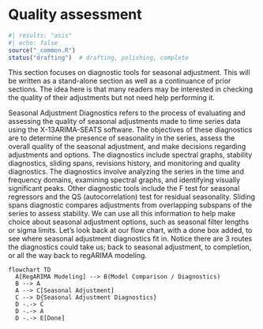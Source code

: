 # Quality assessment

```r
#| results: "asis"
#| echo: false
source("_common.R")
status("drafting")  # drafting, polishing, complete
```

This section focuses on diagnostic tools for seasonal adjustment.
This will be written as a stand-alone section as well as a continuance of prior sections.
The idea here is that many readers may be interested in checking the quality of their adjustments but not need help performing it.

Seasonal Adjustment Diagnostics refers to the process of evaluating and assessing the quality of seasonal adjustments made to time series data using the X-13ARIMA-SEATS software.
The objectives of these diagnostics are to determine the presence of seasonality in the series, assess the overall quality of the seasonal adjustment, and make decisions regarding adjustments and options.
The diagnostics include spectral graphs, stability diagnostics, sliding spans, revisions history, and monitoring and quality diagnostics.
The diagnostics involve analyzing the series in the time and frequency domains, examining spectral graphs, and identifying visually significant peaks.
Other diagnostic tools include the F test for seasonal regressors and the QS (autocorrelation) test for residual seasonality.
Sliding spans diagnostic compares adjustments from overlapping subspans of the series to assess stability.
We can use all this information to help make choice about seasonal adjustment options, such as seasonal filter lengths or sigma limits.
Let's look back at our flow chart, with a done box added, to see where seasonal adjustment diagnostics fit in.
Notice there are 3 routes the diagnostics could take us; back to seasonal adjustment, to completion, or all the way back to regARIMA modeling.

```mermaid
flowchart TD
  A[RegARIMA Modeling] --> B(Model Comparison / Diagnostics)
  B --> A
  A --> C[Seasonal Adjustment]
  C --> D{Seasonal Adjustment Diagnostics}
  D -.-> C
  D -.-> A
  D -.-> E[Done]
```

